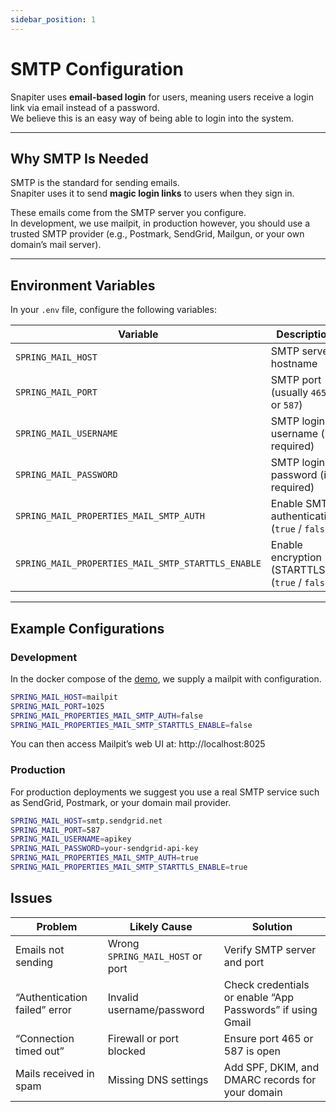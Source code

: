 ```yaml
---
sidebar_position: 1
---
```


# SMTP Configuration

Snapiter uses **email-based login** for users, meaning users receive a login link via email instead of a password.  
We believe this is an easy way of being able to login into the system.

---

## Why SMTP Is Needed

SMTP is the standard for sending emails.  
Snapiter uses it to send **magic login links** to users when they sign in.

These emails come from the SMTP server you configure.  
In development, we use mailpit, in production however, you should use a trusted SMTP provider (e.g., Postmark, SendGrid, Mailgun, or your own domain’s mail server).

---

## Environment Variables

In your `.env` file, configure the following variables:

| Variable | Description |
|-----------|-------------|
| `SPRING_MAIL_HOST` | SMTP server hostname |
| `SPRING_MAIL_PORT` | SMTP port (usually `465` or `587`) |
| `SPRING_MAIL_USERNAME` | SMTP login username (if required) |
| `SPRING_MAIL_PASSWORD` | SMTP login password (if required) |
| `SPRING_MAIL_PROPERTIES_MAIL_SMTP_AUTH` | Enable SMTP authentication (`true` / `false`) |
| `SPRING_MAIL_PROPERTIES_MAIL_SMTP_STARTTLS_ENABLE` | Enable encryption (STARTTLS) (`true` / `false`) |

---

## Example Configurations

### Development
In the docker compose of the [demo](https://github.com/snapiter/demo), we supply a mailpit with configuration.

```bash
SPRING_MAIL_HOST=mailpit
SPRING_MAIL_PORT=1025
SPRING_MAIL_PROPERTIES_MAIL_SMTP_AUTH=false
SPRING_MAIL_PROPERTIES_MAIL_SMTP_STARTTLS_ENABLE=false
```

You can then access Mailpit’s web UI at:
http://localhost:8025


### Production
For production deployments we suggest you use a real SMTP service such as SendGrid, Postmark, or your domain mail provider.
``` bash
SPRING_MAIL_HOST=smtp.sendgrid.net
SPRING_MAIL_PORT=587
SPRING_MAIL_USERNAME=apikey
SPRING_MAIL_PASSWORD=your-sendgrid-api-key
SPRING_MAIL_PROPERTIES_MAIL_SMTP_AUTH=true
SPRING_MAIL_PROPERTIES_MAIL_SMTP_STARTTLS_ENABLE=true
```


## Issues

| Problem                       | Likely Cause                     | Solution                                                   |
| ----------------------------- | -------------------------------- | ---------------------------------------------------------- |
| Emails not sending            | Wrong `SPRING_MAIL_HOST` or port | Verify SMTP server and port                                |
| “Authentication failed” error | Invalid username/password        | Check credentials or enable “App Passwords” if using Gmail |
| “Connection timed out”        | Firewall or port blocked         | Ensure port 465 or 587 is open                             |
| Mails received in spam        | Missing DNS settings             | Add SPF, DKIM, and DMARC records for your domain           |
